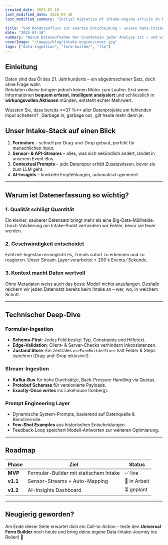 ```yaml
---
created_date: 2025-07-10
last_modified_date: 2025-07-10
last_modified_summary: "Initial migration of intake-engine article to MDX with richer content and infographic."

title: "Vom Rohdatenfluss zur smarten Entscheidung – unsere Data-Intake-Journey"
date: "2025-07-10"
summary: "Warum Datenaufnahme der Grundstein jeder Analyse ist – und wie wir sie mit Formularen, Streams und AI meistern."
coverImage: "/images/blog/intake-engine/cover.jpg"
tags: ["data-ingestion", "form-builder", "llm"]
---
```



## Einleitung

Daten sind das Öl des 21.&nbsp;Jahrhunderts – ein abgedroschener Satz, doch ohne Frage wahr.  
Rohdaten _alleine_ bringen jedoch keinen Motor zum Laufen. Erst wenn Informationen **bequem erfasst**, **intelligent analysiert** und schliesslich in **wirkungsvollen Aktionen** münden, entsteht echter Mehrwert.

<Callout type="tip">
Wussten Sie, dass bereits **37 %** aller Datenprojekte am fehlenden Input scheitern? _Garbage in, garbage out_ gilt heute mehr denn je.
</Callout>

## Unser Intake-Stack auf einen Blick

<Infographic src="/images/blog/intake-engine/pipeline.svg" caption="Vom Formular über Streams bis zur KI – der Weg unserer Daten" />

1. **Formulare** – schnell per Drag-and-Drop gebaut, perfekt für menschlichen Input.  
2. **Sensor- & API-Streams** – alles, was sich sekündlich ändert, landet in unserem Event-Bus.  
3. **Contextual Prompts** – jede Datenspur erhält Zusatzwissen, bevor sie zum LLM geht.  
4. **AI-Insights** – konkrete Empfehlungen, automatisch generiert.  

---

## Warum ist Datenerfassung so wichtig?

### 1. Qualität schlägt Quantität
Ein kleiner, sauberer Datensatz bringt mehr als eine Big-Data-Müllhalde. Durch Validierung _am_ Intake-Punkt verhindern wir Fehler, bevor sie teuer werden.

### 2. Geschwindigkeit entscheidet
Echtzeit-Ingestion ermöglicht es, Trends sofort zu erkennen und zu reagieren. Unser Stream-Layer verarbeitet > 200 k Events ⁄ Sekunde.

### 3. Kontext macht Daten wertvoll
Ohne Metadaten weiss auch das beste Modell nichts anzufangen. Deshalb reichern wir jeden Datensatz bereits beim Intake an – wer, wo, in welchem Schritt.

---

## Technischer Deep-Dive

### Formular-Ingestion
* **Schema-First**: Jedes Feld besitzt Typ, Constraints und Hilfetext.  
* **Edge-Validation**: Client- & Server-Checks verhindern Inkonsistenzen.  
* **Zustand Store**: Ein zentrales `useFormBuilderStore` hält Felder & Steps synchron (Drag-and-Drop inklusive!).

### Stream-Ingestion
* **Kafka-Bus** für hohe Durchsätze, Back-Pressure Handling via Quotas.  
* **Protobuf Schemas** für versionierte Payloads.  
* **Exactly-Once writes** ins Lakehouse (Iceberg).

### Prompt Engineering Layer
* Dynamische System-Prompts, basierend auf Datenquelle & Benutzerrolle.  
* **Few-Shot Examples** aus historischen Entscheidungen.  
* Feedback-Loop speichert Modell-Antworten zur weiteren Optimierung.

---

## Roadmap

| Phase | Ziel | Status |
|-------|------|--------|
| **MVP** | Formular-Builder mit statischem Intake | ✅ live |
| **v1.1** | Sensor-Streams + Auto-Mapping | 🔄 in Arbeit |
| **v1.2** | AI-Insights Dashboard | ⏳ geplant |

---

## Neugierig geworden?

Am Ende dieser Seite erwartet dich ein Call-to-Action – teste den **Universal Form Builder** noch heute und bring deine eigene Data-Intake-Journey ins Rollen! 🚀 